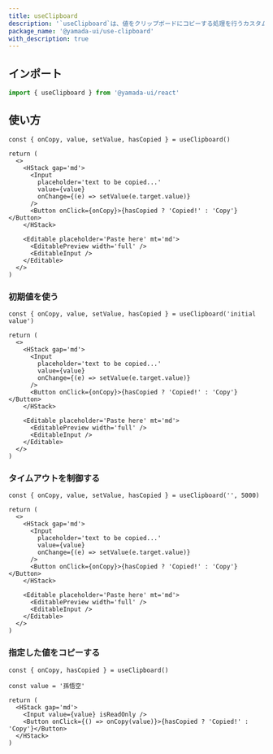```yaml
---
title: useClipboard
description: '`useClipboard`は、値をクリップボードにコピーする処理を行うカスタムフックです。'
package_name: '@yamada-ui/use-clipboard'
with_description: true
---
```


## インポート

```ts
import { useClipboard } from '@yamada-ui/react'
```

## 使い方

```tsx functional=true
const { onCopy, value, setValue, hasCopied } = useClipboard()

return (
  <>
    <HStack gap='md'>
      <Input
        placeholder='text to be copied...'
        value={value}
        onChange={(e) => setValue(e.target.value)}
      />
      <Button onClick={onCopy}>{hasCopied ? 'Copied!' : 'Copy'}</Button>
    </HStack>

    <Editable placeholder='Paste here' mt='md'>
      <EditablePreview width='full' />
      <EditableInput />
    </Editable>
  </>
)
```

### 初期値を使う

```tsx functional=true
const { onCopy, value, setValue, hasCopied } = useClipboard('initial value')

return (
  <>
    <HStack gap='md'>
      <Input
        placeholder='text to be copied...'
        value={value}
        onChange={(e) => setValue(e.target.value)}
      />
      <Button onClick={onCopy}>{hasCopied ? 'Copied!' : 'Copy'}</Button>
    </HStack>

    <Editable placeholder='Paste here' mt='md'>
      <EditablePreview width='full' />
      <EditableInput />
    </Editable>
  </>
)
```

### タイムアウトを制御する

```tsx functional=true
const { onCopy, value, setValue, hasCopied } = useClipboard('', 5000)

return (
  <>
    <HStack gap='md'>
      <Input
        placeholder='text to be copied...'
        value={value}
        onChange={(e) => setValue(e.target.value)}
      />
      <Button onClick={onCopy}>{hasCopied ? 'Copied!' : 'Copy'}</Button>
    </HStack>

    <Editable placeholder='Paste here' mt='md'>
      <EditablePreview width='full' />
      <EditableInput />
    </Editable>
  </>
)
```

### 指定した値をコピーする

```tsx functional=true
const { onCopy, hasCopied } = useClipboard()

const value = '孫悟空'

return (
  <HStack gap='md'>
    <Input value={value} isReadOnly />
    <Button onClick={() => onCopy(value)}>{hasCopied ? 'Copied!' : 'Copy'}</Button>
  </HStack>
)
```
